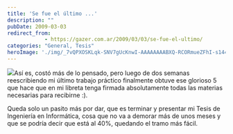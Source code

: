 ```yaml
---
title: 'Se fue el último ...'
description: ""
pubDate: 2009-03-03
redirect_from: 
            - https://gazer.com.ar/2009/03/03/se-fue-el-ultimo/
categories: "General, Tesis"
heroImage: './img/_7vQPXOSKLqk-SNV7gUcKnwI-AAAAAAAABXQ-RCORmueZFhI-s144-DSCN5133.sized.jpg'
---
```

![](./img/_7vQPXOSKLqk-SNV7gUcKnwI-AAAAAAAABXQ-RCORmueZFhI-s144-DSCN5133.sized.jpg)Así es, costó más de lo pensado, pero luego de dos semanas reescribiendo mi último trabajo práctico finalmente obtuve ese glorioso 5 que hace que en mi libreta tenga firmada absolutamente todas las materias necesarias para recibirne :).

Queda solo un pasito más por dar, que es terminar y presentar mi Tesis de Ingeniería en Informática, cosa que no va a demorar más de unos meses y que se podría decir que está al 40%, quedando el tramo más fácil.
